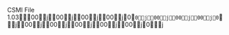 CSMI File 1.03                                  0   0                             j             0   0                             j             0   0                             j             0   0                             j      0      `   0                             j             0   0                             j             0   0                             j             0   0                             j      0       `                                j             0   0                             j             0   0                             j             0   0                             j             0   0                             j             0   0                             j              0                                j           